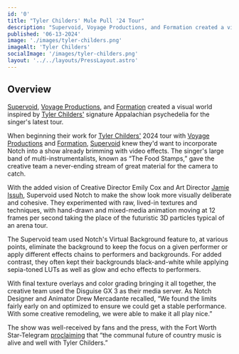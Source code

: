 ```yaml
---
id: '0'
title: "Tyler Childers' Mule Pull '24 Tour"
description: "Supervoid, Voyage Productions, and Formation created a visual world inspired by Tyler Childers' signature Appalachian psychedelia for the singer's latest tour."
published: '06-13-2024'
image: './images/tyler-childers.png'
imageAlt: 'Tyler Childers'
socialImage: '/images/tyler-childers.png'
layout: '../../layouts/PressLayout.astro'
---
```



<PostHeader image={headerImage} frontmatter={frontmatter} />

## Overview

[Supervoid](https://supervoid.tv/), [Voyage Productions](https://www.voyagepro.us/), and [Formation](https://formationcreative.co/) created a visual world inspired by [Tyler Childers'](https://tylerchildersmusic.com/) signature Appalachian psychedelia for the singer's latest tour.

When beginning their work for [Tyler Childers'](https://tylerchildersmusic.com/) 2024 tour with [Voyage Productions](https://www.voyagepro.us/) and [Formation](https://formationcreative.co/), [Supervoid](https://supervoid.tv/) knew they'd want to incorporate Notch into a show already brimming with video effects. The singer's large band of multi-instrumentalists, known as “The Food Stamps,” gave the creative team a never-ending stream of great material for the camera to catch.

With the added vision of Creative Director Emily Cox and Art Director [Jamie Issuh](https://www.jamieissuh.com/), Supervoid used Notch to make the show look more visually deliberate and cohesive. They experimented with raw, lived-in textures and techniques, with hand-drawn and mixed-media animation moving at 12 frames per second taking the place of the futuristic 3D particles typical of an arena tour.

The Supervoid team used Notch's Virtual Background feature to, at various points, eliminate the background to keep the focus on a given performer or apply different effects chains to performers and backgrounds. For added contrast, they often kept their backgrounds black-and-white while applying sepia-toned LUTs as well as glow and echo effects to performers.

With final texture overlays and color grading bringing it all together, the creative team used the Disguise GX 3 as their media server. As Notch Designer and Animator Drew Mercadante recalled, “We found the limits fairly early on and optimized to ensure we could get a stable performance. With some creative remodeling, we were able to make it all play nice.”

The show was well-received by fans and the press, with the Fort Worth Star-Telegram [proclaiming](https://www.star-telegram.com/entertainment/article287667810.html) that “the communal future of country music is alive and well with Tyler Childers.”
